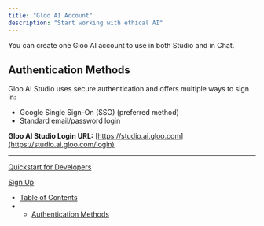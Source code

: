 ```yaml
---
title: "Gloo AI Account"
description: "Start working with ethical AI"
---
```


You can create one Gloo AI account to use in both Studio and in Chat.

## Authentication Methods

Gloo AI Studio uses secure authentication and offers multiple ways to sign in:

* Google Single Sign-On (SSO) (preferred method)
* Standard email/password login

**Gloo AI Studio Login URL:** [https://studio.ai.gloo.com](https://studio.ai.gloo.com/login)

***

[Quickstart for Developers](/docs/quickstart-for-developers)

[Sign Up](/docs/signing-up)

* [Table of Contents](#)
* * [Authentication Methods](#authentication-methods)

